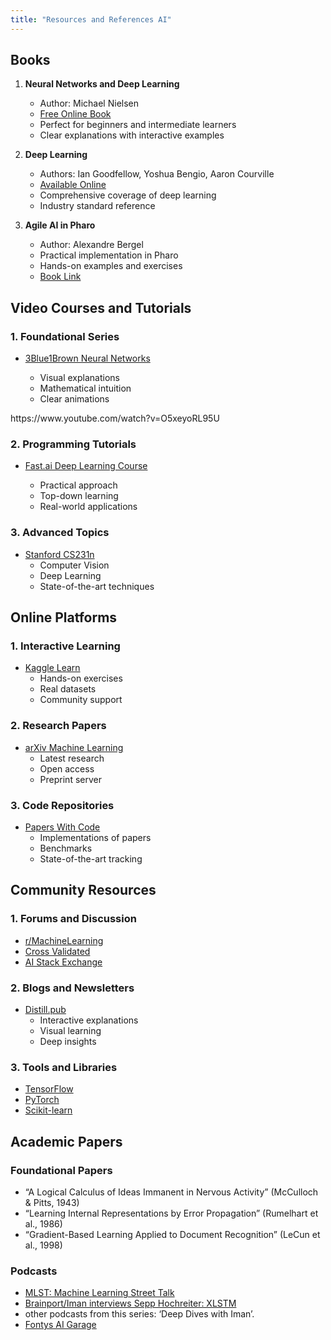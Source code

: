 ```yaml
---
title: "Resources and References AI"
---
```


## Books

1. **Neural Networks and Deep Learning**
   
   - Author: Michael Nielsen
   - [Free Online Book](http://neuralnetworksanddeeplearning.com)
   - Perfect for beginners and intermediate learners
   - Clear explanations with interactive examples

2. **Deep Learning**

   - Authors: Ian Goodfellow, Yoshua Bengio, Aaron Courville
   - [Available Online](https://www.deeplearningbook.org)
   - Comprehensive coverage of deep learning
   - Industry standard reference

3. **Agile AI in Pharo**

   - Author: Alexandre Bergel
   - Practical implementation in Pharo
   - Hands-on examples and exercises
   - [Book Link](https://books.pharo.org/)

## Video Courses and Tutorials

### 1. Foundational Series

- [3Blue1Brown Neural Networks](https://www.youtube.com/playlist?list=PLZHQObOWTQDNU6R1_67000Dx_ZCJB-3pi)

  - Visual explanations
  - Mathematical intuition
  - Clear animations

https://www.youtube.com/watch?v=O5xeyoRL95U

### 2. Programming Tutorials

- [Fast.ai Deep Learning Course](https://course.fast.ai)
  
  - Practical approach
  - Top-down learning
  - Real-world applications

### 3. Advanced Topics

- [Stanford CS231n](http://cs231n.stanford.edu)
  - Computer Vision
  - Deep Learning
  - State-of-the-art techniques

## Online Platforms

### 1. Interactive Learning

- [Kaggle Learn](https://www.kaggle.com/learn)
  - Hands-on exercises
  - Real datasets
  - Community support

### 2. Research Papers

- [arXiv Machine Learning](https://arxiv.org/list/cs.LG/recent)
  - Latest research
  - Open access
  - Preprint server

### 3. Code Repositories

- [Papers With Code](https://paperswithcode.com)
  - Implementations of papers
  - Benchmarks
  - State-of-the-art tracking

## Community Resources

### 1. Forums and Discussion

- [r/MachineLearning](https://reddit.com/r/MachineLearning)
- [Cross Validated](https://stats.stackexchange.com)
- [AI Stack Exchange](https://ai.stackexchange.com)

### 2. Blogs and Newsletters

- [Distill.pub](https://distill.pub)
  - Interactive explanations
  - Visual learning
  - Deep insights

### 3. Tools and Libraries

- [TensorFlow](https://tensorflow.org)
- [PyTorch](https://pytorch.org)
- [Scikit-learn](https://scikit-learn.org)

## Academic Papers

### Foundational Papers

- "A Logical Calculus of Ideas Immanent in Nervous Activity" (McCulloch & Pitts, 1943)
- "Learning Internal Representations by Error Propagation" (Rumelhart et al., 1986)
- "Gradient-Based Learning Applied to Document Recognition" (LeCun et al., 1998)


### Podcasts

- [MLST: Machine Learning Street Talk](https://www.mlst.ai/)
- [Brainport/Iman interviews Sepp Hochreiter: XLSTM](https://podcastaddict.com/podcasts-4-brainport-featured-by-radio-4-brainport-747am-and-dab/episode/203743072)
- other podcasts from this series: 'Deep Dives with Iman'. 
- [Fontys AI Garage](https://podcastaddict.com/podcast/fontys-ai-garage-de-podcast-over-ai/3655950#google_vignette)


